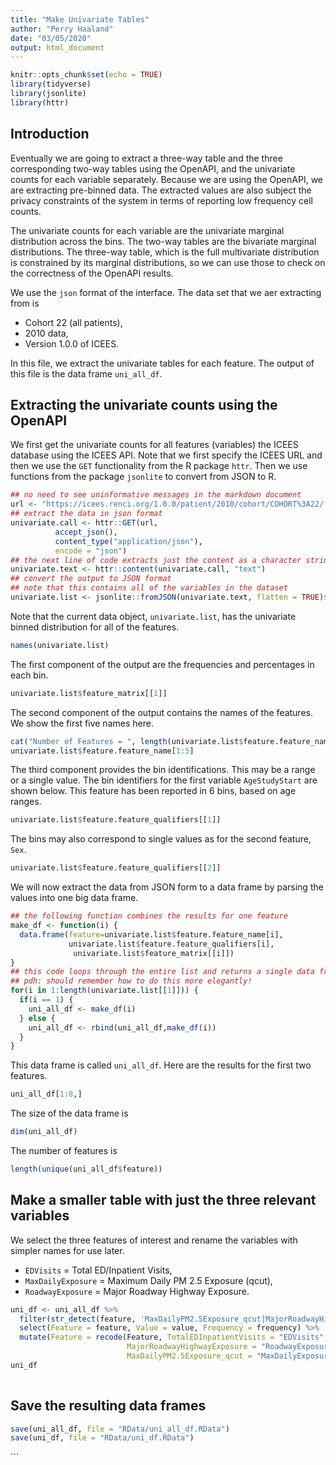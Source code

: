 ```yaml
---
title: "Make Univariate Tables"
author: "Perry Haaland"
date: "03/05/2020"
output: html_document
---
```


```r
knitr::opts_chunk$set(echo = TRUE)
library(tidyverse)
library(jsonlite)
library(httr)
```

## Introduction

Eventually we are going to extract a three-way table and the three corresponding two-way tables using the OpenAPI, and the univariate counts for each variable separately. Because we are using the OpenAPI, we are extracting pre-binned data. The extracted values are also subject the privacy constraints of the system in terms of reporting low frequency cell counts.

The univariate counts for each variable are the univariate marginal distribution across the bins. The two-way tables are the bivariate marginal distributions. The three-way table, which is the full multivariate distribution is constrained by its marginal distributions, so we can use those to check on the correctness of the OpenAPI results.


We use the `json` format of the interface. The data set that we aer extracting from is

* Cohort 22 (all patients),
* 2010 data,
* Version 1.0.0 of ICEES.

In this file, we extract the univariate tables for each feature. The output of this file is the data frame `uni_all_df`.

## Extracting the univariate counts using the OpenAPI

We first get the univariate counts for all features (variables) the ICEES database using the ICEES API. Note that we first specify the ICEES URL and then we use the `GET` functionality from the R package `httr`. Then we use functions from the package `jsonlite` to convert from JSON to R.


```r
## no need to see uninformative messages in the markdown document
url <- "https://icees.renci.org/1.0.0/patient/2010/cohort/COHORT%3A22/features"
## extract the data in json format
univariate.call <- httr::GET(url,
          accept_json(),
          content_type("application/json"),
          encode = "json")
## the next line of code extracts just the content as a character string
univariate.text <- httr::content(univariate.call, "text")
## convert the output to JSON format
## note that this contains all of the variables in the dataset
univariate.list <- jsonlite::fromJSON(univariate.text, flatten = TRUE)$`return value`
```

Note that the current data object, `univariate.list`, has the univariate binned distribution for all of the features.

```r
names(univariate.list)
```

The first component of the output are the frequencies and percentages in each bin.

```r
univariate.list$feature_matrix[[1]]
```

The second component of the output contains the names of the features. We show the first five names here.

```r
cat("Number of Features = ", length(univariate.list$feature.feature_name),"\n")
univariate.list$feature.feature_name[1:5]
```

The third component provides the bin identifications. This may be a range or a single value. The bin identifiers for the first variable `AgeStudyStart` are shown below. This feature has been reported in 6 bins, based on age ranges.

```r
univariate.list$feature.feature_qualifiers[[1]]
```

The bins may also correspond to single values as for the second feature, `Sex`.


```r
univariate.list$feature.feature_qualifiers[[2]]
```


We will now extract the data from JSON form to a data frame by parsing the values into one big data frame. 


```r
## the following function combines the results for one feature
make_df <- function(i) {
  data.frame(feature=univariate.list$feature.feature_name[i],
             univariate.list$feature.feature_qualifiers[i],
              univariate.list$feature_matrix[[i]])
}
## this code loops through the entire list and returns a single data frame
## pdh: should remember how to do this more elegantly!
for(i in 1:length(univariate.list[[1]])) {
  if(i == 1) {
    uni_all_df <- make_df(i)
  } else {
    uni_all_df <- rbind(uni_all_df,make_df(i))
  }
}
```

This data frame is called `uni_all_df`. Here are the results for the first two features.

```r
uni_all_df[1:8,]
```

The size of the data frame is 

```r
dim(uni_all_df)
```

The number of features is

```r
length(unique(uni_all_df$feature))
```

## Make a smaller table with just the three relevant variables

We select the three features of interest and rename the variables with simpler names for use later.

* `EDVisits` = Total ED/Inpatient Visits, 
* `MaxDailyExposure` = Maximum Daily PM 2.5 Exposure (qcut), 
* `RoadwayExposure` = Major Roadway Highway Exposure.

```r
uni_df <- uni_all_df %>% 
  filter(str_detect(feature, 'MaxDailyPM2.5Exposure_qcut|MajorRoadwayHighwayExposure|TotalEDInpatientVisits')) %>%
  select(Feature = feature, Value = value, Frequency = frequency) %>%
  mutate(Feature = recode(Feature, TotalEDInpatientVisits = "EDVisits",
                          MajorRoadwayHighwayExposure = "RoadwayExposure",
                          MaxDailyPM2.5Exposure_qcut = "MaxDailyExposure"))
uni_df
  
```



## Save the resulting data frames

```r
save(uni_all_df, file = "RData/uni_all_df.RData")
save(uni_df, file = "RData/uni_df.RData")
```


```


